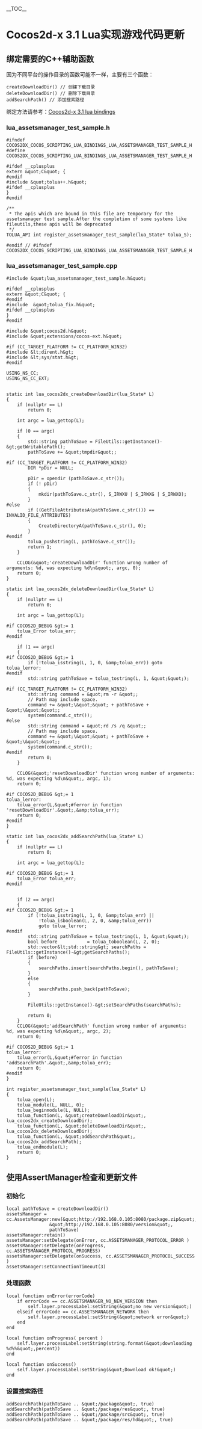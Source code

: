 __TOC__

= Cocos2d-x 3.1 Lua实现游戏代码更新 =

== 绑定需要的C++辅助函数 ==

因为不同平台的操作目录的函数可能不一样，主要有三个函数：

<pre>createDownloadDir() // 创建下载目录
deleteDownloadDir() // 删除下载目录
addSearchPath() // 添加搜索路径
</pre>
绑定方法请参考：[http://www.ihunuo.com:8081/index.php/Cocos2d-x_3.1_lua_bindings Cocos2d-x 3.1 lua bindings]

=== lua_assetsmanager_test_sample.h ===

<pre>#ifndef COCOS2DX_COCOS_SCRIPTING_LUA_BINDINGS_LUA_ASSETSMANAGER_TEST_SAMPLE_H
#define COCOS2DX_COCOS_SCRIPTING_LUA_BINDINGS_LUA_ASSETSMANAGER_TEST_SAMPLE_H

#ifdef __cplusplus
extern &quot;C&quot; {
#endif
#include &quot;tolua++.h&quot;
#ifdef __cplusplus
}
#endif

/**
 * The apis which are bound in this file are temporary for the assetsmanager test sample.After the completion of some systems like fileutils,these apis will be deprecated 
 */
TOLUA_API int register_assetsmanager_test_sample(lua_State* tolua_S);

#endif // #ifndef COCOS2DX_COCOS_SCRIPTING_LUA_BINDINGS_LUA_ASSETSMANAGER_TEST_SAMPLE_H

</pre>
=== lua_assetsmanager_test_sample.cpp ===

<pre>#include &quot;lua_assetsmanager_test_sample.h&quot;

#ifdef __cplusplus
extern &quot;C&quot; {
#endif
#include  &quot;tolua_fix.h&quot;
#ifdef __cplusplus
}
#endif

#include &quot;cocos2d.h&quot;
#include &quot;extensions/cocos-ext.h&quot;

#if (CC_TARGET_PLATFORM != CC_PLATFORM_WIN32)
#include &lt;dirent.h&gt;
#include &lt;sys/stat.h&gt;
#endif

USING_NS_CC;
USING_NS_CC_EXT;


static int lua_cocos2dx_createDownloadDir(lua_State* L)
{
    if (nullptr == L)
        return 0;
    
    int argc = lua_gettop(L);

    if (0 == argc)
    {
        std::string pathToSave = FileUtils::getInstance()-&gt;getWritablePath();
        pathToSave += &quot;tmpdir&quot;;
        
#if (CC_TARGET_PLATFORM != CC_PLATFORM_WIN32)
        DIR *pDir = NULL;
        
        pDir = opendir (pathToSave.c_str());
        if (! pDir)
        {
            mkdir(pathToSave.c_str(), S_IRWXU | S_IRWXG | S_IRWXO);
        }
#else
        if ((GetFileAttributesA(pathToSave.c_str())) == INVALID_FILE_ATTRIBUTES)
        {
            CreateDirectoryA(pathToSave.c_str(), 0);
        }
#endif
        tolua_pushstring(L, pathToSave.c_str());
        return 1;
    }
    
    CCLOG(&quot;'createDownloadDir' function wrong number of arguments: %d, was expecting %d\n&quot;, argc, 0);
    return 0;
}

static int lua_cocos2dx_deleteDownloadDir(lua_State* L)
{
    if (nullptr == L)
        return 0;
    
    int argc = lua_gettop(L);
    
#if COCOS2D_DEBUG &gt;= 1
    tolua_Error tolua_err;
#endif
    
    if (1 == argc)
    {
#if COCOS2D_DEBUG &gt;= 1
        if (!tolua_isstring(L, 1, 0, &amp;tolua_err)) goto tolua_lerror;
#endif
        std::string pathToSave = tolua_tostring(L, 1, &quot;&quot;);
        
#if (CC_TARGET_PLATFORM != CC_PLATFORM_WIN32)
        std::string command = &quot;rm -r &quot;;
        // Path may include space.
        command += &quot;\&quot;&quot; + pathToSave + &quot;\&quot;&quot;;
        system(command.c_str());
#else
        std::string command = &quot;rd /s /q &quot;;
        // Path may include space.
        command += &quot;\&quot;&quot; + pathToSave + &quot;\&quot;&quot;;
        system(command.c_str());
#endif
        return 0;
    }
    
    CCLOG(&quot;'resetDownloadDir' function wrong number of arguments: %d, was expecting %d\n&quot;, argc, 1);
    return 0;
    
#if COCOS2D_DEBUG &gt;= 1
tolua_lerror:
    tolua_error(L,&quot;#ferror in function 'resetDownloadDir'.&quot;,&amp;tolua_err);
    return 0;
#endif
}

static int lua_cocos2dx_addSearchPath(lua_State* L)
{
    if (nullptr == L)
        return 0;
    
    int argc = lua_gettop(L);
    
#if COCOS2D_DEBUG &gt;= 1
    tolua_Error tolua_err;
#endif
    
    
    if (2 == argc)
    {
#if COCOS2D_DEBUG &gt;= 1
        if (!tolua_isstring(L, 1, 0, &amp;tolua_err) ||
            !tolua_isboolean(L, 2, 0, &amp;tolua_err))
            goto tolua_lerror;
#endif
        std::string pathToSave = tolua_tostring(L, 1, &quot;&quot;);
        bool before           = tolua_toboolean(L, 2, 0);
        std::vector&lt;std::string&gt; searchPaths = FileUtils::getInstance()-&gt;getSearchPaths();
        if (before)
        {
            searchPaths.insert(searchPaths.begin(), pathToSave);
        }
        else
        {
            searchPaths.push_back(pathToSave);
        }
        
        FileUtils::getInstance()-&gt;setSearchPaths(searchPaths);
        
        return 0;
    }
    CCLOG(&quot;'addSearchPath' function wrong number of arguments: %d, was expecting %d\n&quot;, argc, 2);
    return 0;

#if COCOS2D_DEBUG &gt;= 1
tolua_lerror:
    tolua_error(L,&quot;#ferror in function 'addSearchPath'.&quot;,&amp;tolua_err);
    return 0;
#endif
}

int register_assetsmanager_test_sample(lua_State* L)
{
    tolua_open(L);
    tolua_module(L, NULL, 0);
    tolua_beginmodule(L, NULL);
    tolua_function(L, &quot;createDownloadDir&quot;, lua_cocos2dx_createDownloadDir);
    tolua_function(L, &quot;deleteDownloadDir&quot;, lua_cocos2dx_deleteDownloadDir);
    tolua_function(L, &quot;addSearchPath&quot;, lua_cocos2dx_addSearchPath);
    tolua_endmodule(L);
    return 0;
}
</pre>
== 使用AssertManager检查和更新文件 ==

=== 初始化 ===

<pre>local pathToSave = createDownloadDir()
assetsManager = cc.AssetsManager:new(&quot;http://192.168.0.105:8080/package.zip&quot;,
                &quot;http://192.168.0.105:8080/version&quot;,
                pathToSave)
assetsManager:retain()
assetsManager:setDelegate(onError, cc.ASSETSMANAGER_PROTOCOL_ERROR )
assetsManager:setDelegate(onProgress, cc.ASSETSMANAGER_PROTOCOL_PROGRESS)
assetsManager:setDelegate(onSuccess, cc.ASSETSMANAGER_PROTOCOL_SUCCESS )
assetsManager:setConnectionTimeout(3)</pre>
=== 处理函数 ===

<pre>local function onError(errorCode)
    if errorCode == cc.ASSETSMANAGER_NO_NEW_VERSION then
        self.layer.processLabel:setString(&quot;no new version&quot;)
    elseif errorCode == cc.ASSETSMANAGER_NETWORK then
        self.layer.processLabel:setString(&quot;network error&quot;)
    end
end

local function onProgress( percent )
    self.layer.processLabel:setString(string.format(&quot;downloading %d%%&quot;,percent))
end

local function onSuccess()
    self.layer.processLabel:setString(&quot;Download ok!&quot;)
end</pre>
=== 设置搜索路径 ===

<pre>addSearchPath(pathToSave .. &quot;/package&quot;, true)
addSearchPath(pathToSave .. &quot;/package/res&quot;, true)
addSearchPath(pathToSave .. &quot;/package/src&quot;, true)
addSearchPath(pathToSave .. &quot;/package/res/hd&quot;, true)</pre>
